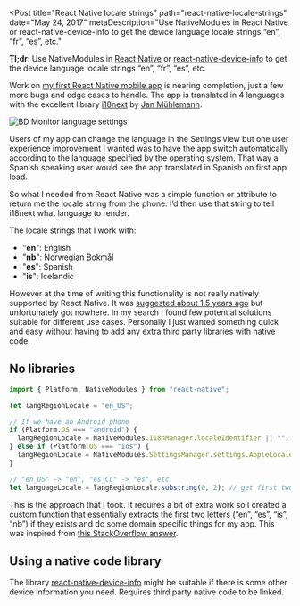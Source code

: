 
<Post
  title="React Native locale strings"
  path="react-native-locale-strings"
  date="May 24, 2017"
  metaDescription="Use NativeModules in React Native or
  react-native-device-info to get the device language locale strings “en”,
  “fr”, “es”, etc."
>

**Tl;dr**: Use NativeModules in [React Native](https://facebook.github.io/react-native/) or
[react-native-device-info](https://github.com/rebeccahughes/react-native-device-info) to get the
device language locale strings “en”, “fr”, “es”, etc.

Work on [my first React Native mobile app](http://jonrh.is/dashboard-consulting/#bd-monitor) is
nearing completion, just a few more bugs and edge cases to handle. The app is translated in 4
languages with the excellent library [i18next](https://github.com/i18next/i18next) by
[Jan Mühlemann](https://twitter.com/jamuhl).

<Image
  src="/images/react-native-locale-strings/bd_monitor_language_settings.png"
  alt="BD Monitor language settings"
  width={1270}
  height={848}
/>

Users of my app can change the language in the Settings view but one user experience improvement I
wanted was to have the app switch automatically according to the language specified by the
operating system. That way a Spanish speaking user would see the app translated in Spanish on first
app load.

So what I needed from React Native was a simple function or attribute to return me the locale
string from the phone. I’d then use that string to tell i18next what language to render.

The locale strings that I work with:

+ "**en**": English
+ "**nb**": Norwegian Bokmål
+ "**es**": Spanish
+ "**is**": Icelandic

However at the time of writing this functionality is not really natively supported by React Native.
It was [suggested about 1.5 years ago](https://github.com/facebook/react-native/issues/2349) but
unfortunately got nowhere. In my search I found few potential solutions suitable for different
use cases. Personally I just wanted something quick and easy without having to add any extra
third party libraries with native code.


## No libraries
```javascript
import { Platform, NativeModules } from "react-native";

let langRegionLocale = "en_US";

// If we have an Android phone
if (Platform.OS === "android") {
  langRegionLocale = NativeModules.I18nManager.localeIdentifier || "";
} else if (Platform.OS === "ios") {
  langRegionLocale = NativeModules.SettingsManager.settings.AppleLocale || "";
}

// "en_US" -> "en", "es_CL" -> "es", etc
let languageLocale = langRegionLocale.substring(0, 2); // get first two characters
```

This is the approach that I took. It requires a bit of extra work so I created a custom function
that essentially extracts the first two letters (“en”, “es”, “is”, “nb”) if they exists and do some
domain specific things for my app. This was inspired from
[this StackOverflow answer](http://stackoverflow.com/a/35493069).


## Using a native code library
The library [react-native-device-info](https://github.com/rebeccahughes/react-native-device-info)
might be suitable if there is some other device information you need. Requires third party native 
code to be linked.

</Post>